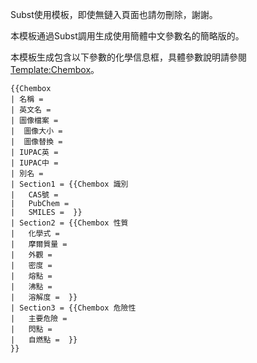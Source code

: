 {{Documentation subpage}}
Subst使用模板，即使無鏈入頁面也請勿刪除，謝謝。

本模板通過Subst調用生成使用簡體中文參數名的簡略版的{{tl|Chembox}}。

本模板生成包含以下參數的化學信息框，具體參數說明請參閱[[Template:Chembox]]。
<pre>
{{Chembox
| 名稱 = 
| 英文名 = 
| 圖像檔案 = 
|  圖像大小 = 
|  圖像替換 = 
| IUPAC英 = 
| IUPAC中 =
| 別名 = 
| Section1 = {{Chembox 識別
|   CAS號 = 
|   PubChem = 
|   SMILES =  }}
| Section2 = {{Chembox 性質
|   化學式 = 
|   摩爾質量 = 
|   外觀 = 
|   密度 = 
|   熔點 = 
|   沸點 = 
|   溶解度 =  }}
| Section3 = {{Chembox 危險性
|   主要危險 = 
|   閃點 = 
|   自燃點 =  }}
}}
</pre>
<includeonly>
</includeonly>
